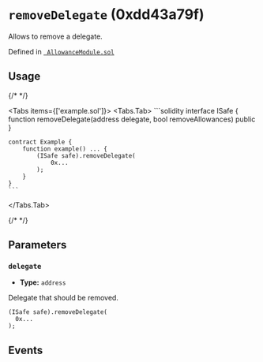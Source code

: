 


# `removeDelegate` (0xdd43a79f)



Allows to remove a delegate.




Defined in [` AllowanceModule.sol`](https://github.com/safe-global/safe-modules/tree/allowance/v0.1.1/modules/allowances/contracts/AllowanceModule.sol#L324)


## Usage

{/* <!-- vale off --> */}

<Tabs items={['example.sol']}>
  <Tabs.Tab>
    ```solidity
    interface ISafe {
        function removeDelegate(address delegate, bool removeAllowances) public
    }

    contract Example {
        function example() ... {
            (ISafe safe).removeDelegate(
                0x...
            );
        }
    }
    ```
  </Tabs.Tab>
</Tabs>

{/* <!-- vale on --> */}



## Parameters

### `delegate`

  - **Type:** `address`

  Delegate that should be removed.

  ```solidity focus=2
  (ISafe safe).removeDelegate(
    0x...
  );
  ```




## Events

<DeleteAllowance />
<RemoveDelegate />


